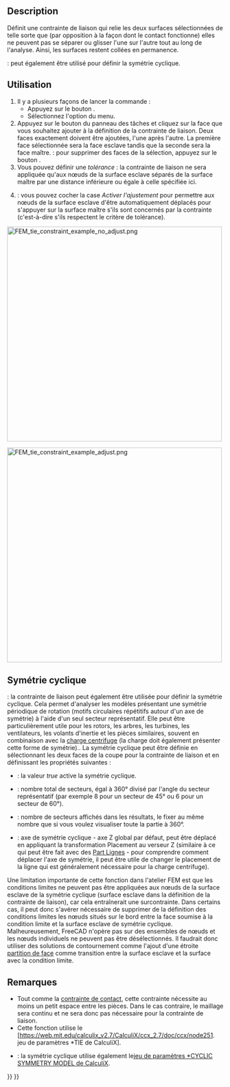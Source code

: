 <languages/>

{{Docnav/fr
|[[FEM_ConstraintContact/fr|Contrainte de contact]]
|[[FEM_ConstraintSpring/fr|Ressort]]
|[[FEM_Workbench/fr|Atelier FEM]]
|IconL=FEM_ConstraintContact.svg
|IconR=FEM_ConstraintSpring.svg
|IconC=Workbench_FEM.svg
}}

<div class="mw-translate-fuzzy">
{{GuiCommandContainer
|
{{GuiCommand/fr
|Name=FEM ConstraintTie
|Name/fr=FEM Contrainte de liaison
|MenuLocation=Modèle → Conditions limites et charges mécaniques → Contrainte de liaison
|Workbenches=[[FEM_Workbench/fr|FEM]]
|Version=0.19
|SeeAlso=[[FEM_ConstraintPressure/fr|FEM Charge de pression]]
}}
{{GuiCommandFemInfo/fr
|Solvers=CalculiX
}}
}}
</div>

==Description==

Définit une contrainte de liaison qui relie les deux surfaces sélectionnées de telle sorte que (par opposition à la façon dont le contact fonctionne) elles ne peuvent pas se séparer ou glisser l'une sur l'autre tout au long de l'analyse. Ainsi, les surfaces restent collées en permanence.

{{Version|1.0}} : peut également être utilisé pour définir la symétrie cyclique.

<span id="Usage"></span>
==Utilisation==

<div class="mw-translate-fuzzy">
# Il y a plusieurs façons de lancer la commande :
#* Appuyez sur le bouton {{Button|[[Image:FEM_ConstraintTie.svg|16px]] [[FEM_ConstraintTie/fr|Contrainte de liaison]]}}.
#* Sélectionnez l'option {{MenuCommand|Modèle → Conditions limites et charges mécaniques → [[Image:FEM ConstraintTie.svg|16px]] Contrainte de liaison}} du menu.
# Appuyez sur le bouton {{Button|Ajouter}} du panneau des tâches et cliquez sur la face que vous souhaitez ajouter à la définition de la contrainte de liaison. Deux faces exactement doivent être ajoutées, l'une après l'autre. La première face sélectionnée sera la face esclave tandis que la seconde sera la face maître. {{Version/fr|1.1}} : pour supprimer des faces de la sélection, appuyez sur le bouton {{Button|Supprimer}}.
# Vous pouvez définir une ''tolérance'' : la contrainte de liaison ne sera appliquée qu'aux nœuds de la surface esclave séparés de la surface maître par une distance inférieure ou égale à celle spécifiée ici.
# {{Version/fr|1.0}} : vous pouvez cocher la case ''Activer l'ajustement'' pour permettre aux nœuds de la surface esclave d'être automatiquement déplacés pour s'appuyer sur la surface maître s'ils sont concernés par la contrainte (c'est-à-dire s'ils respectent le critère de tolérance).
</div>

[[Image:FEM_tie_constraint_example_no_adjust.png|500px]]
{{Caption|Deux moitiés d'une poutre reliées par une contrainte de liaison avec une tolérance non-défaut tenant compte de l'écart.}}

[[Image:FEM_tie_constraint_example_adjust.png|500px]]
{{Caption|Le même exemple que ci-dessus avec l'ajustement activé. Les nœuds sont déplacés pour combler l'écart.}}

<span id="Cyclic_symmetry"></span>
==Symétrie cyclique==

{{Version/fr|1.0}} : la contrainte de liaison peut également être utilisée pour définir la symétrie cyclique. Cela permet d'analyser les modèles présentant une symétrie périodique de rotation (motifs circulaires répétitifs autour d'un axe de symétrie) à l'aide d'un seul secteur représentatif. Elle peut être particulièrement utile pour les rotors, les arbres, les turbines, les ventilateurs, les volants d'inertie et les pièces similaires, souvent en combinaison avec la [[FEM_ConstraintCentrif/fr|charge centrifuge]] (la charge doit également présenter cette forme de symétrie)..
La symétrie cyclique peut être définie en sélectionnant les deux faces de la coupe pour la contrainte de liaison et en définissant les propriétés suivantes :
* {{PropertyData|Cyclic Symmetry}} : la valeur ''true'' active la symétrie cyclique.
* {{PropertyData|Sectors}} : nombre total de secteurs, égal à 360° divisé par l'angle du secteur représentatif (par exemple 8 pour un secteur de 45° ou 6 pour un secteur de 60°).
* {{PropertyData|Connected Sectors}} : nombre de secteurs affichés dans les résultats, le fixer au même nombre que {{PropertyData|Sectors}} si vous voulez visualiser toute la partie à 360°.
* {{PropertyData|Symmetry Axis}} : axe de symétrie cyclique - axe Z global par défaut, peut être déplacé en appliquant la transformation Placement au verseur Z (similaire à ce qui peut être fait avec des [[Part_Line|Part Lignes]] - pour comprendre comment déplacer l'axe de symétrie, il peut être utile de changer le placement de la ligne qui est généralement nécessaire pour la charge centrifuge).
Une limitation importante de cette fonction dans l'atelier FEM est que les conditions limites ne peuvent pas être appliquées aux nœuds de la surface esclave de la symétrie cyclique (surface esclave dans la définition de la contrainte de liaison), car cela entraînerait une surcontrainte. Dans certains cas, il peut donc s'avérer nécessaire de supprimer de la définition des conditions limites les nœuds situés sur le bord entre la face soumise à la condition limite et la surface esclave de symétrie cyclique. Malheureusement, FreeCAD n'opère pas sur des ensembles de nœuds et les nœuds individuels ne peuvent pas être désélectionnés. Il faudrait donc utiliser des solutions de contournement comme l'ajout d'une étroite [[FEM_Geometry_Preparation_and_Meshing/fr#Partitionnement_de_la_géométrie|partition de face]] comme transition entre la surface esclave et la surface avec la condition limite.

<span id="Notes"></span>
==Remarques== 

* Tout comme la [[FEM_ConstraintContact/fr|contrainte de contact]], cette contrainte nécessite au moins un petit espace entre les pièces. Dans le cas contraire, le maillage sera continu et ne sera donc pas nécessaire pour la contrainte de liaison.
* Cette fonction utilise le [https://web.mit.edu/calculix_v2.7/CalculiX/ccx_2.7/doc/ccx/node251. jeu de paramètres *TIE de CalculiX].
* {{Version/fr|1.0}} : la symétrie cyclique utilise également le[https://web.mit.edu/calculix_v2.7/CalculiX/ccx_2.7/doc/ccx/node183.html jeu de paramètres *CYCLIC SYMMETRY MODEL de CalculiX].


{{Docnav/fr
|[[FEM_ConstraintContact/fr|Contrainte de contact]]
|[[FEM_ConstraintSpring/fr|Ressort]]
|[[FEM_Workbench/fr|Atelier FEM]]
|IconL=FEM_ConstraintContact.svg
|IconR=FEM_ConstraintSpring.svg
|IconC=Workbench_FEM.svg
}}

{{FEM_Tools_navi{{#translation:}}}}
{{Userdocnavi{{#translation:}}}}
